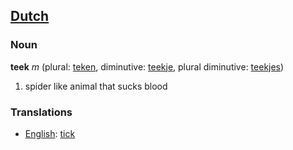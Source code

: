 ==[[Dutch]]==
===Noun===

'''teek''' ''m'' (plural: [[teken]], diminutive: [[teekje]], plural diminutive: [[teekjes]])

# spider like animal that sucks blood

===Translations===
*[[English]]: [[tick]]